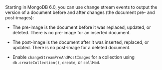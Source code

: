 Starting in MongoDB 6.0, you can use <Ref url="change-stream-output">change stream events</Ref> to output the version of a document before and
after changes (the document pre- and post-images):

* The pre-image is the document before it was replaced, updated, or
  deleted. There is no pre-image for an inserted document.

* The post-image is the document after it was inserted, replaced, or
  updated. There is no post-image for a deleted document.

* Enable `changeStreamPreAndPostImages` for a collection using
  <Ref url="db.createCollection">`db.createCollection()`</Ref>, <Ref url="dbcmd.create">`create`</Ref>, or
  <Ref url="dbcmd.collMod">`collMod`</Ref>.
